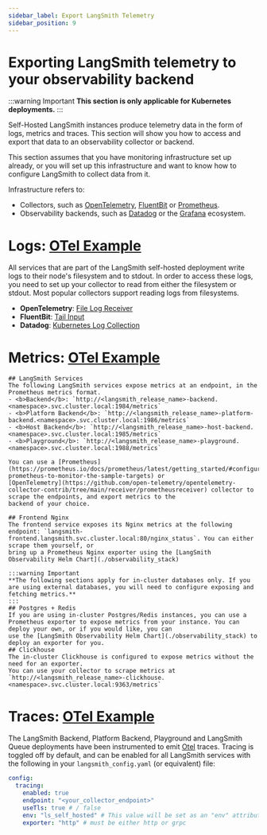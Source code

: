 ```yaml
---
sidebar_label: Export LangSmith Telemetry
sidebar_position: 9
---
```


# Exporting LangSmith telemetry to your observability backend

:::warning Important
**This section is only applicable for Kubernetes deployments.**
:::

Self-Hosted LangSmith instances produce telemetry data in the form of logs, metrics and traces. This section will show you how to access and export that data to
an observability collector or backend.

This section assumes that you have monitoring infrastructure set up already, or you will set up this infrastructure and want to know how to configure LangSmith to collect data from it.

Infrastructure refers to:

- Collectors, such as [OpenTelemetry](https://opentelemetry.io/docs/collector/), [FluentBit](https://docs.fluentbit.io/manual) or [Prometheus](https://prometheus.io/).
- Observability backends, such as [Datadog](https://www.datadoghq.com/) or the [Grafana](https://grafana.com/) ecosystem.

# Logs: [OTel Example](./langsmith_collector#logs)

All services that are part of the LangSmith self-hosted deployment write logs to their node's filesystem and to stdout. In order to access these logs, you need to set up your collector to read from either the filesystem or stdout. Most popular collectors support reading logs from filesystems.

- **OpenTelemetry**: [File Log Receiver](https://github.com/open-telemetry/opentelemetry-collector-contrib/tree/main/receiver/filelogreceiver)
- **FluentBit**: [Tail Input](https://docs.fluentbit.io/manual/pipeline/inputs/tail)
- **Datadog**: [Kubernetes Log Collection](https://docs.datadoghq.com/containers/kubernetes/log/?tab=datadogoperator)

# Metrics: [OTel Example](./langsmith_collector#metrics)

    ## LangSmith Services
    The following LangSmith services expose metrics at an endpoint, in the Prometheus metrics format.
    - <b>Backend</b>: `http://<langsmith_release_name>-backend.<namespace>.svc.cluster.local:1984/metrics`
    - <b>Platform Backend</b>: `http://<langsmith_release_name>-platform-backend.<namespace>.svc.cluster.local:1986/metrics`
    - <b>Host Backend</b>: `http://<langsmith_release_name>-host-backend.<namespace>.svc.cluster.local:1985/metrics`
    - <b>Playground</b>: `http://<langsmith_release_name>-playground.<namespace>.svc.cluster.local:1988/metrics`

    You can use a [Prometheus](https://prometheus.io/docs/prometheus/latest/getting_started/#configure-prometheus-to-monitor-the-sample-targets) or
    [OpenTelemetry](https://github.com/open-telemetry/opentelemetry-collector-contrib/tree/main/receiver/prometheusreceiver) collector to scrape the endpoints, and export metrics to the
    backend of your choice.

    ## Frontend Nginx
    The frontend service exposes its Nginx metrics at the following endpoint: `langsmith-frontend.langsmith.svc.cluster.local:80/nginx_status`. You can either scrape them yourself, or
    bring up a Prometheus Nginx exporter using the [LangSmith Observability Helm Chart](./observability_stack)

    :::warning Important
    **The following sections apply for in-cluster databases only. If you are using external databases, you will need to configure exposing and fetching metrics.**
    :::
    ## Postgres + Redis
    If you are using in-cluster Postgres/Redis instances, you can use a Prometheus exporter to expose metrics from your instance. You can deploy your own, or if you would like, you can
    use the [LangSmith Observability Helm Chart](./observability_stack) to deploy an exporter for you.
    ## Clickhouse
    The in-cluster Clickhouse is configured to expose metrics without the need for an exporter.
    You can use your collector to scrape metrics at `http://<langsmith_release_name>-clickhouse.<namespace>.svc.cluster.local:9363/metrics`

# Traces: [OTel Example](./langsmith_collector#traces)

The LangSmith Backend, Platform Backend, Playground and LangSmith Queue deployments have been instrumented to emit [Otel](https://opentelemetry.io/docs/concepts/signals/traces/)
traces. Tracing is toggled off by default, and can be enabled for all LangSmith services with the following in your `langsmith_config.yaml` (or equivalent) file:

```yaml
config:
  tracing:
    enabled: true
    endpoint: "<your_collector_endpoint>"
    useTls: true # / false
    env: "ls_self_hosted" # This value will be set as an "env" attribute in your spans
    exporter: "http" # must be either http or grpc
```
